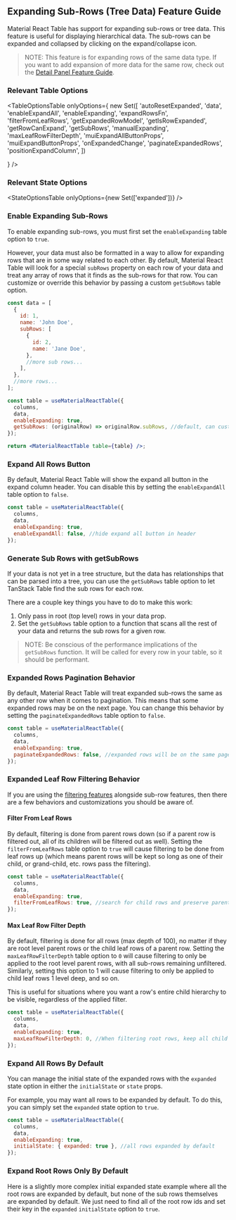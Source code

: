 
<Head>
  <title>
    {'Expanding Sub-Rows/Tree Data Guide - Material React Table V2 Docs'}
  </title>
  <meta
    name="description"
    content="How to add expanding sub-rows or tree data features in Material React Table"
  />
</Head>

## Expanding Sub-Rows (Tree Data) Feature Guide

Material React Table has support for expanding sub-rows or tree data. This feature is useful for displaying hierarchical data. The sub-rows can be expanded and collapsed by clicking on the expand/collapse icon.

> NOTE: This feature is for expanding rows of the same data type. If you want to add expansion of more data for the same row, check out the [Detail Panel Feature Guide](/docs/guides/detail-panel).

### Relevant Table Options

<TableOptionsTable
  onlyOptions={
    new Set([
      'autoResetExpanded',
      'data',
      'enableExpandAll',
      'enableExpanding',
      'expandRowsFn',
      'filterFromLeafRows',
      'getExpandedRowModel',
      'getIsRowExpanded',
      'getRowCanExpand',
      'getSubRows',
      'manualExpanding',
      'maxLeafRowFilterDepth',
      'muiExpandAllButtonProps',
      'muiExpandButtonProps',
      'onExpandedChange',
      'paginateExpandedRows',
      'positionExpandColumn',
    ])

}
/>

### Relevant State Options

<StateOptionsTable onlyOptions={new Set(['expanded'])} />

### Enable Expanding Sub-Rows

To enable expanding sub-rows, you must first set the `enableExpanding` table option to `true`.

However, your data must also be formatted in a way to allow for expanding rows that are in some way related to each other. By default, Material React Table will look for a special `subRows` property on each row of your data and treat any array of rows that it finds as the sub-rows for that row. You can customize or override this behavior by passing a custom `getSubRows` table option.

```jsx
const data = [
  {
    id: 1,
    name: 'John Doe',
    subRows: [
      {
        id: 2,
        name: 'Jane Doe',
      },
      //more sub rows...
    ],
  },
  //more rows...
];

const table = useMaterialReactTable({
  columns,
  data,
  enableExpanding: true,
  getSubRows: (originalRow) => originalRow.subRows, //default, can customize
});

return <MaterialReactTable table={table} />;
```

### Expand All Rows Button

By default, Material React Table will show the expand all button in the expand column header. You can disable this by setting the `enableExpandAll` table option to `false`.

```jsx
const table = useMaterialReactTable({
  columns,
  data,
  enableExpanding: true,
  enableExpandAll: false, //hide expand all button in header
});
```

<EnableExample />

### Generate Sub Rows with getSubRows

If your data is not yet in a tree structure, but the data has relationships that can be parsed into a tree, you can use the `getSubRows` table option to let TanStack Table find the sub rows for each row.

There are a couple key things you have to do to make this work:

1. Only pass in root (top level) rows in your data prop.
2. Set the `getSubRows` table option to a function that scans all the rest of your data and returns the sub rows for a given row.

> NOTE: Be conscious of the performance implications of the `getSubRows` function. It will be called for every row in your table, so it should be performant.

<ExpandingParsedTreeExample />

### Expanded Rows Pagination Behavior

By default, Material React Table will treat expanded sub-rows the same as any other row when it comes to pagination. This means that some expanded rows may be on the next page. You can change this behavior by setting the `paginateExpandedRows` table option to `false`.

```jsx
const table = useMaterialReactTable({
  columns,
  data,
  enableExpanding: true,
  paginateExpandedRows: false, //expanded rows will be on the same page as their parent row
});
```

### Expanded Leaf Row Filtering Behavior

If you are using the [filtering features](/docs/guides/column-filtering) alongside sub-row features, then there are a few behaviors and customizations you should be aware of.

#### Filter From Leaf Rows

By default, filtering is done from parent rows down (so if a parent row is filtered out, all of its children will be filtered out as well). Setting the `filterFromLeafRows` table option to `true` will cause filtering to be done from leaf rows up (which means parent rows will be kept so long as one of their child, or grand-child, etc. rows pass the filtering).

```jsx
const table = useMaterialReactTable({
  columns,
  data,
  enableExpanding: true,
  filterFromLeafRows: true, //search for child rows and preserve parent rows
});
```

#### Max Leaf Row Filter Depth

By default, filtering is done for all rows (max depth of 100), no matter if they are root level parent rows or the child leaf rows of a parent row. Setting the `maxLeafRowFilterDepth` table option to `0` will cause filtering to only be applied to the root level parent rows, with all sub-rows remaining unfiltered. Similarly, setting this option to 1 will cause filtering to only be applied to child leaf rows 1 level deep, and so on.

This is useful for situations where you want a row's entire child hierarchy to be visible, regardless of the applied filter.

```jsx
const table = useMaterialReactTable({
  columns,
  data,
  enableExpanding: true,
  maxLeafRowFilterDepth: 0, //When filtering root rows, keep all child rows of the passing parent rows
});
```

### Expand All Rows By Default

You can manage the initial state of the expanded rows with the `expanded` state option in either the `initialState` or `state` props.

For example, you may want all rows to be expanded by default. To do this, you can simply set the `expanded` state option to `true`.

```jsx
const table = useMaterialReactTable({
  columns,
  data,
  enableExpanding: true,
  initialState: { expanded: true }, //all rows expanded by default
});
```

<ExpandedExample />

### Expand Root Rows Only By Default

Here is a slightly more complex initial expanded state example where all the root rows are expanded by default, but none of the sub rows themselves are expanded by default. We just need to find all of the root row ids and set their key in the `expanded` `initialState` option to `true`.

<ExpandedRootExample />
